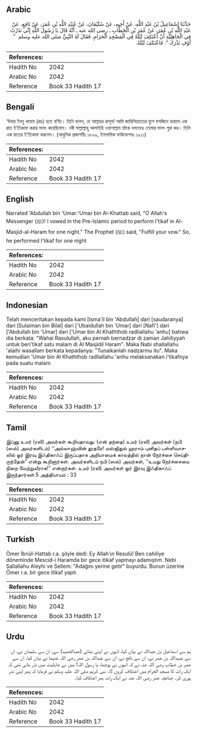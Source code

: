 ## Arabic


<div dir="rtl" lang="ar" style={{fontSize:'larger',backgroundColor:'#f8f9fa',padding:20}}>
حَدَّثَنَا إِسْمَاعِيلُ بْنُ عَبْدِ اللَّهِ، عَنْ أَخِيهِ، عَنْ سُلَيْمَانَ، عَنْ عُبَيْدِ اللَّهِ بْنِ عُمَرَ، عَنْ نَافِعٍ، عَنْ عَبْدِ اللَّهِ بْنِ عُمَرَ، عَنْ عُمَرَ بْنِ الْخَطَّابِ ـ رضى الله عنه ـ أَنَّهُ قَالَ يَا رَسُولَ اللَّهِ إِنِّي نَذَرْتُ فِي الْجَاهِلِيَّةِ أَنْ أَعْتَكِفَ لَيْلَةً فِي الْمَسْجِدِ الْحَرَامِ‏.‏ فَقَالَ لَهُ النَّبِيُّ صلى الله عليه وسلم ‏ "‏ أَوْفِ نَذْرَكَ ‏"‏‏.‏ فَاعْتَكَفَ لَيْلَةً‏.‏
</div>
<div style={{backgroundColor:'#f8f9fa',padding:20, marginBottom: 10}}><table> <thead> <tr> <th>References:</th> <th></th> </tr> </thead> <tbody><tr><td>Hadith No</td><td>2042</td></tr><tr><td>Arabic No</td><td>2042</td></tr><tr><td>Reference</td><td>Book 33 Hadith 17</td></tr></tbody></table></div>

## Bengali


<div dir="ltr" lang="bn" style={{fontSize:'larger',backgroundColor:'#f8f9fa',padding:20}}>
‘উমার ইবনু খাত্তাব (রাঃ) হতে বর্ণিত। তিনি বলেন, হে আল্লাহর রাসূল! আমি জাহিলিয়্যাতের যুগে মসজিদে হারামে এক রাত ই‘তিকাফ করার মানৎ করেছিলাম। নবী সাল্লাল্লাহু আলাইহি ওয়াসাল্লাম তাঁকে বললেনঃ তোমার মানৎ পুরা কর। তিনি এক রাতের ই‘তিকাফ করলেন। (আধুনিক প্রকাশনীঃ ১৮৯৯, ইসলামিক ফাউন্ডেশনঃ ১৯১১)
</div>
<div style={{backgroundColor:'#f8f9fa',padding:20, marginBottom: 10}}><table> <thead> <tr> <th>References:</th> <th></th> </tr> </thead> <tbody><tr><td>Hadith No</td><td>2042</td></tr><tr><td>Arabic No</td><td>2042</td></tr><tr><td>Reference</td><td>Book 33 Hadith 17</td></tr></tbody></table></div>

## English


<div dir="ltr" lang="en" style={{fontSize:'larger',backgroundColor:'#f8f9fa',padding:20}}>
Narrated 'Abdullah bin 'Umar:'Umar bin Al-Khattab said, "O Allah's Messenger (ﷺ)! I vowed in the Pre-Islamic period to perform I'tikaf in Al-Masjid-al-Haram for one night." The Prophet (ﷺ) said, "Fulfill your vow." So, he performed I'tikaf for one night
</div>
<div style={{backgroundColor:'#f8f9fa',padding:20, marginBottom: 10}}><table> <thead> <tr> <th>References:</th> <th></th> </tr> </thead> <tbody><tr><td>Hadith No</td><td>2042</td></tr><tr><td>Arabic No</td><td>2042</td></tr><tr><td>Reference</td><td>Book 33 Hadith 17</td></tr></tbody></table></div>

## Indonesian


<div dir="ltr" lang="id" style={{fontSize:'larger',backgroundColor:'#f8f9fa',padding:20}}>
Telah menceritakan kepada kami [Isma'il bin 'Abdullah] dari [saudaranya] dari [Sulaiman bin Bilal] dari ['Ubaidullah bin 'Umar] dari [Nafi'] dari ['Abdullah bin 'Umar] dari ['Umar bin Al Khaththob radliallahu 'anhu] bahwa dia berkata: "Wahai Rasulullah, aku pernah bernadzar di zaman Jahiliyyah untuk beri'tikaf satu malam di Al Masjidil Haram". Maka Nabi shallallahu 'alaihi wasallam berkata kepadanya: "Tunaikanlah nadzarmu itu". Maka kemudian 'Umar bin Al Khaththob radliallahu 'anhu melaksanakan i'tikafnya pada suatu malam
</div>
<div style={{backgroundColor:'#f8f9fa',padding:20, marginBottom: 10}}><table> <thead> <tr> <th>References:</th> <th></th> </tr> </thead> <tbody><tr><td>Hadith No</td><td>2042</td></tr><tr><td>Arabic No</td><td>2042</td></tr><tr><td>Reference</td><td>Book 33 Hadith 17</td></tr></tbody></table></div>

## Tamil


<div dir="ltr" lang="ta" style={{fontSize:'larger',backgroundColor:'#f8f9fa',padding:20}}>
இப்னு உமர் (ரலி) அவர்கள் கூறியதாவது: (என் தந்தை) உமர் (ரலி) அவர்கள் (நபி (ஸல்) அவர்களிடம்) ‘‘அல்லாஹ்வின் தூதரே! மஸ்ஜிதுல் ஹராம் புனிதப் பள்ளிவாசலில் ஓர் இரவு இஃதிகாஃப் இருப்பதாக அறியாமைக் காலத்தில் நான் நேர்ச்சை செய்திருந்தேன்” என்று கூறினார்கள். அவர்களிடம் நபி (ஸல்) அவர்கள், ‘‘உமது நேர்ச்சையை நிறை வேற்றுவீராக!” என்றார்கள். உமர் (ரலி) அவர்கள் ஓர் இரவு இஃதிகாஃப் இருந்தார்கள்.5 அத்தியாயம் : 33
</div>
<div style={{backgroundColor:'#f8f9fa',padding:20, marginBottom: 10}}><table> <thead> <tr> <th>References:</th> <th></th> </tr> </thead> <tbody><tr><td>Hadith No</td><td>2042</td></tr><tr><td>Arabic No</td><td>2042</td></tr><tr><td>Reference</td><td>Book 33 Hadith 17</td></tr></tbody></table></div>

## Turkish


<div dir="ltr" lang="tr" style={{fontSize:'larger',backgroundColor:'#f8f9fa',padding:20}}>
Ömer İbnül-Hattab r.a. şöyle dedi: Ey Allah'ın Resulü! Ben cahiliye döneminde Mescid-i Haramda bir gece itikaf yapmayı adamıştım. Nebi Sallallahu Aleyhi ve Sellem: "Adağını yerine getir" buyurdu. Bunun üzerine Ömer r.a. bir gece itikaf yaptı
</div>
<div style={{backgroundColor:'#f8f9fa',padding:20, marginBottom: 10}}><table> <thead> <tr> <th>References:</th> <th></th> </tr> </thead> <tbody><tr><td>Hadith No</td><td>2042</td></tr><tr><td>Arabic No</td><td>2042</td></tr><tr><td>Reference</td><td>Book 33 Hadith 17</td></tr></tbody></table></div>

## Urdu


<div dir="rtl" lang="ur" style={{fontSize:'larger',backgroundColor:'#f8f9fa',padding:20}}>
ہم سے اسماعیل بن عبداللہ نے بیان کیا، انہوں نے اپنے بھائی (عبدالحمید) سے، ان سے سلیمان نے، ان سے عبیداللہ بن عمر نے، ان سے نافع نے، ان سے عبداللہ بن عمر رضی اللہ عنہما نے بیان کیا، ان سے عمر بن خطاب رضی اللہ عنہ نے کہ انہوں نے پوچھا، یا رسول اللہ! میں نے جاہلیت میں نذر مانی تھی کہ ایک رات کا مسجد الحرام میں اعتکاف کروں گا۔ نبی کریم صلی اللہ علیہ وسلم نے فرمایا کہ پھر اپنی نذر پوری کر۔ چنانچہ عمر رضی اللہ عنہ نے ایک رات بھر اعتکاف کیا۔
</div>
<div style={{backgroundColor:'#f8f9fa',padding:20, marginBottom: 10}}><table> <thead> <tr> <th>References:</th> <th></th> </tr> </thead> <tbody><tr><td>Hadith No</td><td>2042</td></tr><tr><td>Arabic No</td><td>2042</td></tr><tr><td>Reference</td><td>Book 33 Hadith 17</td></tr></tbody></table></div>